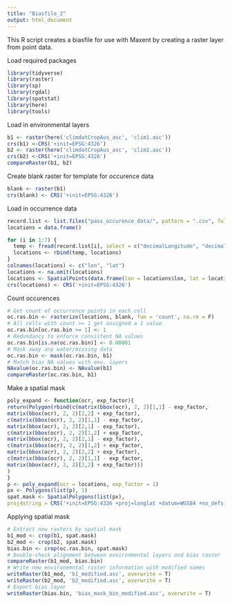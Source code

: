 ```yaml
---
title: "Biasfile_2"
output: html_document
---
```


This R script creates a biasfile for use with Maxent by creating a raster layer from point data. 

Load required packages
``` r
library(tidyverse)
library(raster)
library(sp)
library(rgdal)
library(spatstat)
library(here)
library(tools)
```

Load in environmental layers
```r
b1 <- raster(here('climdatCropAus_asc', 'clim1.asc'))
crs(b1) <-CRS('+init=EPSG:4326')
b2 <- raster(here('climdatCropAus_asc', 'clim2.asc'))
crs(b2) <-CRS('+init=EPSG:4326')
compareRaster(b1, b2)
```
Create blank raster for template for occurence data
```r
blank <- raster(b1)
crs(blank) <- CRS('+init=EPSG:4326')
```
Load in occurrence data
```r
record.list <- list.files("pass_occurence_data/", pattern = ".csv", full.names = T)
locations = data.frame()

for (i in 1:7) {
  temp <- fread(record.list[i], select = c("decimalLongitude", "decimalLatitude"))
  locations <- rbind(temp, locations)
}
colnames(locations) <- c("lon", "lat")
locations <- na.omit(locations)
locations <- SpatialPoints(data.frame(lon = locations$lon, lat = locations$lat))
crs(locations) <- CRS('+init=EPSG:4326')

```

Count occurences
```r
# Get count of occurrence points in each cell
oc.ras.bin <- rasterize(locations, blank, fun = 'count', na.rm = F)
# All cells with count >= 1 get assigned a 1 value
oc.ras.bin[oc.ras.bin >= 1] <- 1
# Redundancy to enforce consistent NA values
oc.ras.bin[is.na(oc.ras.bin)] <- 0.00001
# Mask away any water/missing data
oc.ras.bin <- mask(oc.ras.bin, b1)
# Match bias NA values with env. layers
NAvalue(oc.ras.bin) <- NAvalue(b1)
compareRaster(oc.ras.bin, b1)
```

Make a spatial mask 
```r
poly_expand <- function(ocr, exp_factor){
return(Polygon(rbind(c(matrix(bbox(ocr), 2, 2)[1,1] - exp_factor,
matrix(bbox(ocr), 2, 2)[2,2] + exp_factor),
c(matrix(bbox(ocr), 2, 2)[1,1] - exp_factor,
matrix(bbox(ocr), 2, 2)[2,1] - exp_factor),
c(matrix(bbox(ocr), 2, 2)[1,2] + exp_factor,
matrix(bbox(ocr), 2, 2)[2,1] - exp_factor),
c(matrix(bbox(ocr), 2, 2)[1,2] + exp_factor,
matrix(bbox(ocr), 2, 2)[2,2] + exp_factor),
c(matrix(bbox(ocr), 2, 2)[1,1] - exp_factor,
matrix(bbox(ocr), 2, 2)[2,2] + exp_factor)))
)
}
p <- poly_expand(ocr = locations, exp_factor = 1)
px <- Polygons(list(p), 1)
spat.mask <- SpatialPolygons(list(px),
proj4string = CRS('+init=EPSG:4326 +proj=longlat +datum=WGS84 +no_defs +ellps=WGS84 +towgs84=0,0,0'))
```

Applying spatial mask 
```r
# Extract new rasters by spatial mask
b1_mod <- crop(b1, spat.mask)
b2_mod <- crop(b2, spat.mask)
bias.bin <- crop(oc.ras.bin, spat.mask)
# Double-check alignment between environmental layers and bias raster
compareRaster(b1_mod, bias.bin)
# Write new environemntal raster information with modified names
writeRaster(b1_mod, 'b1_modified.asc', overwrite = T)
writeRaster(b2_mod, 'b2_modified.asc', overwrite = T)
# Export bias layer
writeRaster(bias.bin, 'bias_mask_bin_modified.asc', overwrite = T)

```

